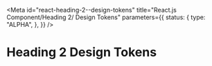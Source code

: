 <!-- @license CC0-1.0 -->


<Meta
  id="react-heading-2--design-tokens"
  title="React.js Component/Heading 2/ Design Tokens"
  parameters={{
    status: {
      type: "ALPHA",
    },
  }}
/>

# Heading 2 Design Tokens

<ComponentTokensSection tokens={tokens} definition={tokensDefinition} component="utrecht-heading-2" />
